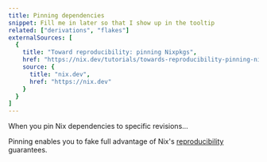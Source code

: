 ```yaml
---
title: Pinning dependencies
snippet: Fill me in later so that I show up in the tooltip
related: ["derivations", "flakes"]
externalSources: [
  {
    title: "Toward reproducibility: pinning Nixpkgs",
    href: "https://nix.dev/tutorials/towards-reproducibility-pinning-nixpkgs",
    source: {
      title: "nix.dev",
      href: "https://nix.dev"
    }
  }
]
---
```


When you pin Nix dependencies to specific revisions...

Pinning enables you to fake full advantage of Nix's [reproducibility](/concepts/reproducibility) guarantees.
